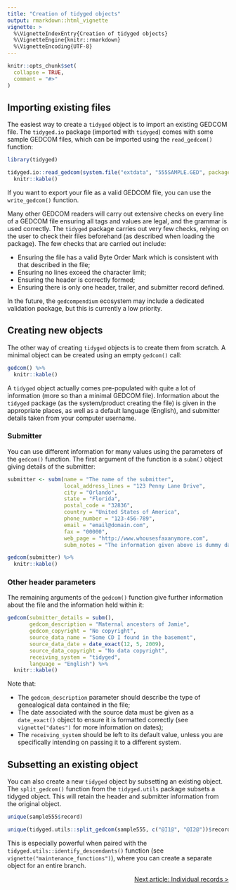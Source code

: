 ```yaml
---
title: "Creation of tidyged objects"
output: rmarkdown::html_vignette
vignette: >
  %\VignetteIndexEntry{Creation of tidyged objects}
  %\VignetteEngine{knitr::rmarkdown}
  %\VignetteEncoding{UTF-8}
---
```


```r
knitr::opts_chunk$set(
  collapse = TRUE,
  comment = "#>"
)
```

## Importing existing files

The easiest way to create a `tidyged` object is to import an existing GEDCOM file. The `tidyged.io` package (imported with `tidyged`) comes with some sample GEDCOM files, which can be imported using the `read_gedcom()` function:

```r
library(tidyged)

tidyged.io::read_gedcom(system.file("extdata", "555SAMPLE.GED", package = "tidyged.io")) %>% 
  knitr::kable()
```

If you want to export your file as a valid GEDCOM file, you can use the `write_gedcom()` function.

Many other GEDCOM readers will carry out extensive checks on every line of a GEDCOM file ensuring all tags and values are legal, and the grammar is used correctly. The `tidyged` package carries out very few checks, relying on the user to check their files beforehand (as described when loading the package). The few checks that are carried out include:

* Ensuring the file has a valid Byte Order Mark which is consistent with that described in the file;
* Ensuring no lines exceed the character limit;
* Ensuring the header is correctly formed;
* Ensuring there is only one header, trailer, and submitter record defined.

In the future, the `gedcompendium` ecosystem may include a dedicated validation package, but this is currently a low priority.

## Creating new objects

The other way of creating `tidyged` objects is to create them from scratch. A minimal object can be created using an empty `gedcom()` call:

```r
gedcom() %>% 
  knitr::kable()
```

A `tidyged` object actually comes pre-populated with quite a lot of information (more so than a minimal GEDCOM file). Information about the `tidyged` package (as the system/product creating the file) is given in the appropriate places, as well as a default language (English), and submitter details taken from your computer username.

### Submitter

You can use different information for many values using the parameters of the `gedcom()` function. The first argument of the function is a `subm()` object giving details of the submitter:

```r
submitter <- subm(name = "The name of the submitter",
                  local_address_lines = "123 Penny Lane Drive",
                  city = "Orlando",
                  state = "Florida",
                  postal_code = "32836",
                  country = "United States of America",
                  phone_number = "123-456-789",
                  email = "email@domain.com",
                  fax = "00000",
                  web_page = "http://www.whousesfaxanymore.com",
                  subm_notes = "The information given above is dummy data")

gedcom(submitter) %>% 
  knitr::kable()
```

### Other header parameters

The remaining arguments of the `gedcom()` function give further information about the file and the information held within it:

```r
gedcom(submitter_details = subm(),
       gedcom_description = "Maternal ancestors of Jamie",
       gedcom_copyright = "No copyright",
       source_data_name = "Some CD I found in the basement",
       source_data_date = date_exact(12, 5, 2009),
       source_data_copyright = "No data copyright",
       receiving_system = "tidyged",
       language = "English") %>% 
  knitr::kable()
```

Note that:

* The `gedcom_description` parameter should describe the type of genealogical data contained in the file;
* The date associated with the source data must be given as a `date_exact()` object to ensure it is formatted correctly (see `vignette("dates")` for more information on dates);
* The `receiving_system` should be left to its default value, unless you are specifically intending on passing it to a different system.

## Subsetting an existing object

You can also create a new `tidyged` object by subsetting an existing object. The `split_gedcom()` function from the `tidyged.utils` package subsets a tidyged object. This will retain the header and submitter information from the original object. 

```r
unique(sample555$record)

unique(tidyged.utils::split_gedcom(sample555, c("@I1@", "@I2@"))$record)
```

This is especially powerful when paired with the `tidyged.utils::identify_descendants()` function (see `vignette("maintenance_functions")`), where you can create a separate object for an entire branch.

<p style="text-align: right;"><a href="https://jl5000.github.io/tidyged/articles/individual_records.html">Next article: Individual records ></a></p>
